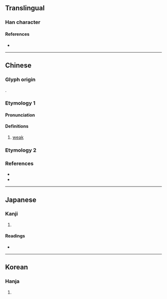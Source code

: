 {{character info}}
==Translingual==

===Han character===
{{Han char|rn=9|rad=人|as=09|sn=11|four=|canj=OMBK|ids=⿰亻耎}}

====References====
* {{Han ref|kx=0109.230|dkj=00831|dj=0233.120|hdz=10188.070|uh=5044|ud=20548}}

----

==Chinese==
{{zh-forms}}

===Glyph origin===
{{Han etym}}
{{Han compound|人|alt1=亻|耎|ls=psc|c1=s|c2=p}}.

===Etymology 1===

====Pronunciation====
{{zh-pron
|m=ruǎn
|c=jyun5
|mc=y
|oc=y
|ma=
|cat=a
}}

====Definitions====
{{zh-hanzi}}

# {{zh-o}} [[weak]]

===Etymology 2===
{{zh-see|儒|v}}

===References===
* {{R:twedu|C00210}}
* {{R:twedu|A00253-006}}

----

==Japanese==

===Kanji===
{{ja-kanji|grade=|rs=人09}}

# {{rfdef|ja|sort=人09}}

====Readings====
* {{ja-readings|on=[[だん]] (dan), [[なん]] (nan)|kun=[[よわい]] (yowai)}}

----

==Korean==

===Hanja===
{{ko-hanja|hangeul=[[난]], [[연]]|rv=nan, yeon|mr=nan, yŏn}}

# {{rfdef|ko|sort=人09}}